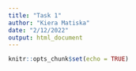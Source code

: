 ```yaml
---
title: "Task 1"
author: "Kiera Matiska"
date: "2/12/2022"
output: html_document
---
```


```r
knitr::opts_chunk$set(echo = TRUE)
```


